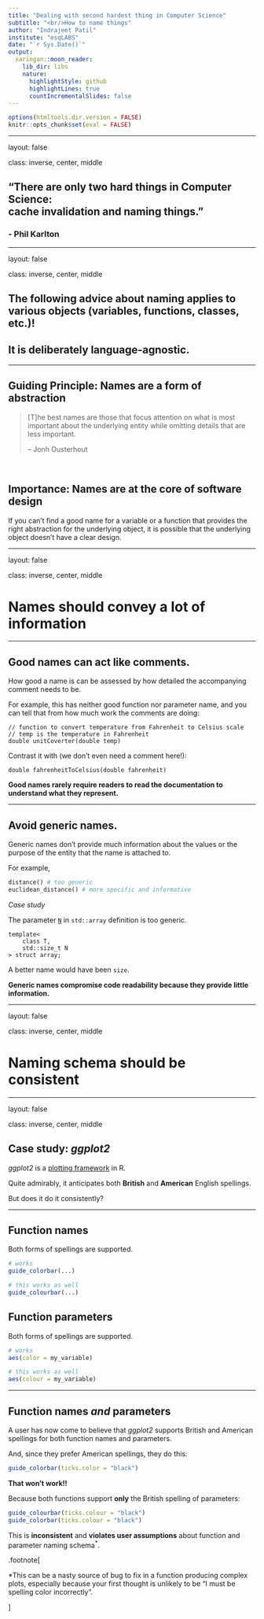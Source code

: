 ```yaml
---
title: "Dealing with second hardest thing in Computer Science"
subtitle: "<br/>How to name things"
author: "Indrajeet Patil"
institute: "esqLABS"
date: "`r Sys.Date()`"
output:
  xaringan::moon_reader:
    lib_dir: libs
    nature:
      highlightStyle: github
      highlightLines: true
      countIncrementalSlides: false
---
```


```r
options(htmltools.dir.version = FALSE)
knitr::opts_chunk$set(eval = FALSE)
```

---

layout: false

class: inverse, center, middle

## "There are only two hard things in Computer Science: </br>cache invalidation and naming things."</br>
### - Phil Karlton

---

layout: false

class: inverse, center, middle

## The following advice about naming applies to various objects (variables, functions, classes, etc.)!

## It is deliberately language-agnostic.

---

## Guiding Principle: **Names are a form of abstraction**

> [T]he best names are those that focus attention on what is most important about the underlying entity while omitting details that are less important.
> 
> -- Jonh Ousterhout

</br>

## Importance: **Names are at the core of software design** 

If you can't find a good name for a variable or a function that provides the right abstraction for the underlying object, it is possible that the underlying object doesn't have a clear design.

---

layout: false

class: inverse, center, middle

# Names should convey a lot of information

---

## Good names can act like comments.

How good a name is can be assessed by how detailed the accompanying comment needs to be.

For example, this has neither good function nor parameter name, and you can tell that from how much work the comments are doing:

```Rcpp
// function to convert temperature from Fahrenheit to Celsius scale
// temp is the temperature in Fahrenheit
double unitCoverter(double temp)
```

Contrast it with (we don't even need a comment here!):

```Rcpp
double fahrenheitToCelsius(double fahrenheit)
```

**Good names rarely require readers to read the documentation to understand what they represent.**

---

## Avoid generic names.

Generic names don't provide much information about the values or the purpose of the entity that the name is attached to.

For example, 

```python
distance() # too generic 
euclidean_distance() # more specific and informative
```

*Case study*

The parameter [`N`](https://en.cppreference.com/w/cpp/container/array) in `std::array` definition is too generic.

```Rcpp
template<
    class T,
    std::size_t N
> struct array;
```

A better name would have been `size`.

**Generic names compromise code readability because they provide little information.**

---

layout: false

class: inverse, center, middle

# Naming schema should be consistent

---

layout: false

class: inverse, center, middle

## Case study: *ggplot2*

*ggplot2* is a [plotting framework](https://ggplot2.tidyverse.org/) in R. 

Quite admirably, it anticipates both **British** and **American** English spellings. 

But does it do it consistently?

---

## Function names

Both forms of spellings are supported.

```r
# works
guide_colorbar(...)

# this works as well
guide_colourbar(...)
```

## Function parameters

Both forms of spellings are supported.

```r
# works
aes(color = my_variable)

# this works as well
aes(colour = my_variable)
```

---

## Function names *and* parameters 

A user has now come to believe that *ggplot2* supports British and American spellings for both function names and parameters.

And, since they prefer American spellings, they do this:

```r
guide_colorbar(ticks.color = "black")
```

**That won't work!!**

Because both functions support **only** the British spelling of parameters:

```r
guide_colourbar(ticks.colour = "black")
guide_colorbar(ticks.colour = "black")
```

This is **inconsistent** and **violates user assumptions** about function and parameter naming schema<sup>*</sup>.

.footnote[

*This can be a nasty source of bug to fix in a function producing complex plots, especially because your first thought is unlikely to be "I must be spelling color incorrectly".

]
